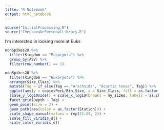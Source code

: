```yaml
---
title: "R Notebook"
output: html_notebook
---
```


```r
source("InitialProcessing.R")
source("ChesapeakePersonalLibrary.R")
```

I'm interested in looking more at Euks

```r
nonSpikes20 %>%
  filter(Kingdom == "Eukaryota") %>%
  group_by(ASV) %>%
  filter(row_number() == 1)
```

```r
nonSpikes20 %>%
  filter(Kingdom == "Eukaryota") %>%
  arrange(Size_Class) %>%
  mutate(Tag = if_else(Tag == "Arachnida", "Acartia tonsa", Tag)) %>%
  ggplot(aes(y = copiesPerL/Bin_Size, x = Size_Class, fill = as.factor(Station), shape = as.factor(Station))) +
  scale_y_log10nice() + scale_x_log10(breaks = my_sizes, labels = as.character(my_sizes)) +
  facet_grid(Depth ~ Tag) +
  geom_point(size = 2) +
  geom_path(aes(color = as.factor(Station))) +
  scale_shape_manual(values = rep(21:25, 2)) +
  scale_fill_viridis_d() +
  scale_color_viridis_d()
```
